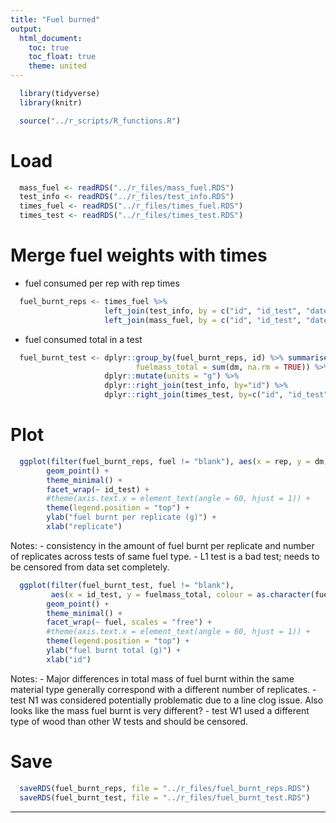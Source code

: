 ```yaml
---
title: "Fuel burned"
output:
  html_document:
    toc: true
    toc_float: true
    theme: united
---
```


```r
  library(tidyverse)
  library(knitr)
```

```r
  source("../r_scripts/R_functions.R")
```

# Load

```r
  mass_fuel <- readRDS("../r_files/mass_fuel.RDS")
  test_info <- readRDS("../r_files/test_info.RDS")
  times_fuel <- readRDS("../r_files/times_fuel.RDS")
  times_test <- readRDS("../r_files/times_test.RDS")
```

# Merge fuel weights with times

* fuel consumed per rep with rep times

```r
  fuel_burnt_reps <- times_fuel %>% 
                     left_join(test_info, by = c("id", "id_test", "date")) %>%
                     left_join(mass_fuel, by = c("id", "id_test", "date", "type", "rep"))
```

* fuel consumed total in a test

```r
  fuel_burnt_test <- dplyr::group_by(fuel_burnt_reps, id) %>% summarise(
                            fuelmass_total = sum(dm, na.rm = TRUE)) %>%
                     dplyr::mutate(units = "g") %>%
                     dplyr::right_join(test_info, by="id") %>%
                     dplyr::right_join(times_test, by=c("id", "id_test", "date"))
```

# Plot

```r
  ggplot(filter(fuel_burnt_reps, fuel != "blank"), aes(x = rep, y = dm, colour = fuel)) +
        geom_point() +
        theme_minimal() + 
        facet_wrap(~ id_test) +
        #theme(axis.text.x = element_text(angle = 60, hjust = 1)) +
        theme(legend.position = "top") +
        ylab("fuel burnt per replicate (g)") +
        xlab("replicate")
```

Notes: 
- consistency in the amount of fuel burnt per replicate and number of replicates across tests of same fuel type. 
- L1 test is a bad test; needs to be censored from data set completely. 


```r
  ggplot(filter(fuel_burnt_test, fuel != "blank"), 
         aes(x = id_test, y = fuelmass_total, colour = as.character(fuel_quant))) +
        geom_point() +
        theme_minimal() + 
        facet_wrap(~ fuel, scales = "free") +
        #theme(axis.text.x = element_text(angle = 60, hjust = 1)) +
        theme(legend.position = "top") +
        ylab("fuel burnt total (g)") +
        xlab("id")
```
Notes:
- Major differences in total mass of fuel burnt within the same material type generally correspond with a different number of replicates.
- test N1 was considered potentially problematic due to a line clog issue. Also looks like the mass fuel burnt is very different? 
- test W1 used a different type of wood than other W tests and should be censored. 

# Save

```r
  saveRDS(fuel_burnt_reps, file = "../r_files/fuel_burnt_reps.RDS")
  saveRDS(fuel_burnt_test, file = "../r_files/fuel_burnt_test.RDS")
```

___

